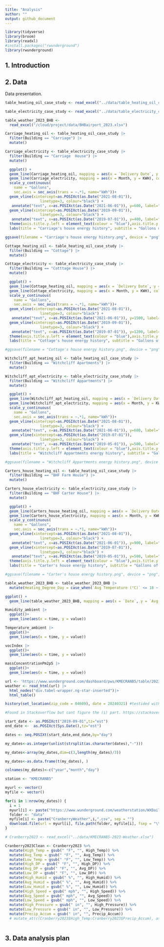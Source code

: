 ```yaml
---
title: "Analysis"
author: ""
output: github_document
---
```


```r
library(tidyverse)
library(broom)
library(readxl)
#install.packages("rwunderground")
library(rwunderground)
```

## 1. Introduction



## 2. Data

Data presentation.

```r
table_heating_oil_case_study <- read_excel("../data/table_heating_oil_case_study.xlsx")

table_electricity_case_study <- read_excel("../data/table_electricity_case_study.xlsx")

table_weather_2023_BHB <-
  read_excel("/cloud/project/data/BHBairport_2023.xlsx")
```

```r
Carriage_heating_oil <- table_heating_oil_case_study |>
  filter(Building == "Carriage") |>
  mutate()

Carriage_electricity <- table_electricity_case_study |>
  filter(Building == "Carriage  House") |>
  mutate()
```

```r
  ggplot() +
  geom_line(Carriage_heating_oil, mapping = aes(x = `Delivery Date`, y = Gallons), color = "blue") + 
  geom_line(Carriage_electricity, mapping = aes(x = Month, y = KWH), color = "red") +
  scale_y_continuous(
    name = "Gallons",
    sec.axis = sec_axis(trans = ~.*1, name="kWh"))+
  geom_vline(xintercept=as.POSIXct(as.Date("2021-08-01")),
                linetype=3, colour="black") +
   annotate("text", x=as.POSIXct(as.Date("2021-06-01")), y=600, label="David started as the Director of Energy", angle=90) +
  geom_vline(xintercept=as.POSIXct(as.Date("2019-09-01")),
                linetype=3, colour="black") +
   annotate("text", x=as.POSIXct(as.Date("2019-07-01")), y=400, label="Electricity Data collection sarted", angle=90)+
  theme(axis.title.y.left = element_text(colour = "blue"),axis.title.y.right = element_text(colour = "red" ))+
  labs(title = "Carriage's house energy history", subtitle = "Gallons of heating oil and kWh of electricity")

ggsave(filename = "Carriage's house energy history.png", device = "png", width = 7, height = 7)
```

```r
Cottage_heating_oil <- table_heating_oil_case_study |>
  filter(Building == "Cottage") |>
  mutate()

Cottage_electricity <- table_electricity_case_study |>
  filter(Building == "Cotttage House") |>
  mutate()
```

```r
  ggplot() +
  geom_line(Cottage_heating_oil, mapping = aes(x = `Delivery Date`, y = Gallons), color = "blue") + 
  geom_line(Cottage_electricity, mapping = aes(x = Month, y = KWH), color = "red") +
  scale_y_continuous(
    name = "Gallons",
    sec.axis = sec_axis(trans = ~.*1, name="kWh"))+
  geom_vline(xintercept=as.POSIXct(as.Date("2021-08-01")),
                linetype=3, colour="black") +
   annotate("text", x=as.POSIXct(as.Date("2021-06-01")), y=1500, label="David started as the Director of Energy", angle=90) +
  geom_vline(xintercept=as.POSIXct(as.Date("2019-09-01")),
                linetype=3, colour="black") +
   annotate("text", x=as.POSIXct(as.Date("2019-07-01")), y=1200, label="Electricity Data collection sarted", angle=90)+
  theme(axis.title.y.left = element_text(colour = "blue"),axis.title.y.right = element_text(colour = "red" ))+
  labs(title = "Cottage's house energy history", subtitle = "Gallons of heating oil and kWh of electricity")

#ggsave(filename = "Cottage's house energy history.png", device = "png", width = 7, height = 7)

```

```r
Witchcliff_apt_heating_oil <- table_heating_oil_case_study |>
  filter(Building == "Witchcliff Apartments") |>
  mutate()

Witchcliff_apt_electricity <- table_electricity_case_study |>
  filter(Building == "Witchcliff Appartments") |>
  mutate()
```

```r
  ggplot() +
  geom_line(Witchcliff_apt_heating_oil, mapping = aes(x = `Delivery Date`, y = Gallons), color = "blue") + 
  geom_line(Witchcliff_apt_electricity, mapping = aes(x = Month, y = KWH), color = "red") +
  scale_y_continuous(
    name = "Gallons",
    sec.axis = sec_axis(trans = ~.*1, name="kWh"))+
  geom_vline(xintercept=as.POSIXct(as.Date("2021-08-01")),
                linetype=3, colour="black") +
   annotate("text", x=as.POSIXct(as.Date("2021-06-01")), y=600, label="David started as the Director of Energy", angle=90) +
  geom_vline(xintercept=as.POSIXct(as.Date("2019-07-01")),
                linetype=3, colour="black") +
   annotate("text", x=as.POSIXct(as.Date("2019-05-01")), y=500, label="Electricity Data collection sarted", angle=90)+
  theme(axis.title.y.left = element_text(colour = "blue"),axis.title.y.right = element_text(colour = "red" ))+
  labs(title = "Witchcliff Appartments energy history", subtitle = "Gallons of heating oil and kWh of electricity")

#ggsave(filename = "Witchcliff Appartments energy history.png", device = "png", width = 7, height = 7)

```

```r
Carters_house_heating_oil <- table_heating_oil_case_study |>
  filter(Building == "BHF Farm House") |>
  mutate()

Carters_house_electricity <- table_electricity_case_study |>
  filter(Building == "BHF Carter House") |>
  mutate()
```

```r
  ggplot() +
  geom_line(Carters_house_heating_oil, mapping = aes(x = `Delivery Date`, y = Gallons), color = "blue") + 
  geom_line(Carters_house_electricity, mapping = aes(x = Month, y = KWH), color = "red") +
  scale_y_continuous(
    name = "Gallons",
    sec.axis = sec_axis(trans = ~.*1, name="kWh"))+
  geom_vline(xintercept=as.POSIXct(as.Date("2021-08-01")),
                linetype=3, colour="black") +
   annotate("text", x=as.POSIXct(as.Date("2021-06-01")), y=900, label="David started as the Director of Energy", angle=90) +
  geom_vline(xintercept=as.POSIXct(as.Date("2019-07-01")),
                linetype=3, colour="black") +
   annotate("text", x=as.POSIXct(as.Date("2019-05-01")), y=500, label="Electricity Data collection sarted", angle=90)+
  theme(axis.title.y.left = element_text(colour = "blue"),axis.title.y.right = element_text(colour = "red" ))+
  labs(title = "Carter's house energy history", subtitle = "Gallons of heating oil and kWh of electricity")

#ggsave(filename = "Carter's house energy history.png", device = "png", width = 7, height = 7)

```

```r
table_weather_2023_BHB <- table_weather_2023_BHB |>
  mutate(Heating_Degree_Day = case_when(`Avg Temperature (°C)` <= 18 ~ TRUE, `Avg Temperature (°C)` > 18 ~ FALSE))


```

```r
ggplot() +
  geom_line(table_weather_2023_BHB, mapping = aes(x = `Date`, y = `Avg Temperature (°C)`))
```

```r
Humidity_ambient |>
  ggplot()+
  geom_line(aes(x = time, y = value))

```

```r
Temperature_ambient |>
  ggplot()+
  geom_line(aes(x = time, y = value))
```

```r
vocIndex |>
  ggplot()+
  geom_line(aes(x = time, y = value))
```

```r
massConcentrationPm2p5 |>
  ggplot()+
  geom_line(aes(x = time, y = value))
```

```r
url <- 'https://www.wunderground.com/dashboard/pws/KMECRANB5/table/2023-01-29/2023-01-29/monthly'
weather <- read_html(url) |>
  html_nodes("div.tabel-wrapper.ng-star-inserted")|>
  html_table()
```


```r

history(set_location(zip_code = 04609), date = 20240321) #testided with multiplelocation calls (stationID, Town Name etc.)

```

```r
#Found in Stackoverflow but cant figure the (i) part. https://stackoverflow.com/questions/58342525/how-to-extract-data-from-weather-underground-wunderground-into-csv-files

start_date <- as.POSIXct("2019-09-01",tz="est")
end_date <-  as.POSIXct(Sys.Date(),tz="est")

dates <- seq.POSIXt(start_date,end_date,by="day")

my_dates<-as.integer(unlist(strsplit(as.character(dates),"-")))

my_dates<-array(my_dates,dim=c(3,length(my_dates)/3))

my_dates<-as.data.frame(t(my_dates), )

colnames(my_dates)<-c("year","month","day")

station <- "KMECRANB5"

myurl <- vector()
myfile <- vector()

for(i in 1:nrow(my_dates)) {
  i = 1
  myurl[i] <- paste("https://www.wunderground.com/weatherstation/WXDailyHistory.asp?ID=",station,"&day=",my_dates$day[i],"&month=",my_dates$month[i],"&year=",my_dates$year[i],"&graphspan=day&format=1", sep = "") #I think the website changed so there is no URL that has just history it's now incorporated in dashboard. Can't see history table only by individual day,week, month.
  folder <- "data"
  myfile[i] <- paste("CranberryWeather",i,".csv", sep = "")
  download.file(url = myurl[i], file.path(folder, myfile[i], fsep = "\\" ))
}
```

```r
# Cranberry2023 <- read_excel("../data/KMECRANB5-2023-Weather.xlsx")

Cranberry2023Clean <- Cranberry2023 %>%
  mutate(High_Temp = gsub(" °F", "", High_Temp)) %>%
  mutate(Avg_Temp = gsub(" °F", "", Avg_Temp)) %>%
  mutate(Low_Temp = gsub(" °F", "", Low_Temp)) %>%
  mutate(High_DP = gsub(" °F", "", High_DP)) %>%
  mutate(Avg_DP = gsub(" °F", "", Avg_DP)) %>%
  mutate(Low_DP = gsub(" °F", "", Low_DP)) %>%
  mutate(High_Humid = gsub(" %", "", High_Humid)) %>%
  mutate(Avg_Humid = gsub(" %", "", Avg_Humid)) %>%
  mutate(Low_Humid = gsub(" %", "", Low_Humid)) %>%
  mutate(High_Speed = gsub(" mph", "", High_Speed)) %>%
  mutate(Avg_Speed = gsub(" mph", "", Avg_Speed)) %>%
  mutate(Low_Speed = gsub(" mph", "", Low_Speed)) %>%
  mutate(High_Pressure = gsub(" in", "", High_Pressure)) %>%
  mutate(Low_Pressure = gsub(" in", "", Low_Pressure)) %>%
  mutate(Precip_Accum = gsub(" in", "", Precip_Accum)) 
  # mutate_at(c(Cranberry2023$High_Temp:Cranberry2023$Precip_Accum), as.numeric)
  
```


## 3. Data analysis plan



